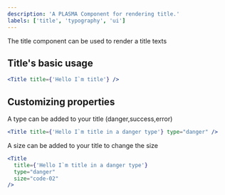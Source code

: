 ```yaml
---
description: 'A PLASMA Component for rendering title.'
labels: ['title', 'typography', 'ui']
---
```



The title component can be used to render a title texts

## Title's basic usage

```jsx
<Title title={'Hello I`m title'} />
```

## Customizing properties

A type can be added to your title (danger,success,error)

```jsx
<Title title={'Hello I`m title in a danger type'} type="danger" />
```

A size can be added to your title to change the size

```jsx
<Title
  title={'Hello I`m title in a danger type'}
  type="danger"
  size="code-02"
/>
```
